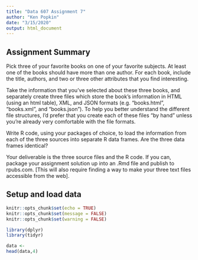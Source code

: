 ```yaml
---
title: "Data 607 Assignment 7"
author: "Ken Popkin"
date: "3/15/2020"
output: html_document
---
```

## Assignment Summary
Pick three of your favorite books on one of your favorite subjects. At least one of the books should have more than one author. For each book, include the title, authors, and two or three other attributes that you find interesting.
<br>

Take the information that you’ve selected about these three books, and separately create three files which store the book’s information in HTML (using an html table), XML, and JSON formats (e.g. “books.html”, “books.xml”, and “books.json”). To help you better understand the different file structures, I’d prefer that you create each of these files “by hand” unless you’re already very comfortable with the file formats. <br>

Write R code, using your packages of choice, to load the information from each of the three sources into separate R data frames. Are the three data frames identical? <br>

Your deliverable is the three source files and the R code. If you can, package your assignment solution up into an .Rmd file and publish to rpubs.com. [This will also require finding a way to make your three text files accessible from the web].<br>

## Setup and load data
```r
knitr::opts_chunk$set(echo = TRUE)
knitr::opts_chunk$set(message = FALSE)
knitr::opts_chunk$set(warning = FALSE)
```

```r
library(dplyr)
library(tidyr)
```

```r
data <-  
head(data,4)
```

